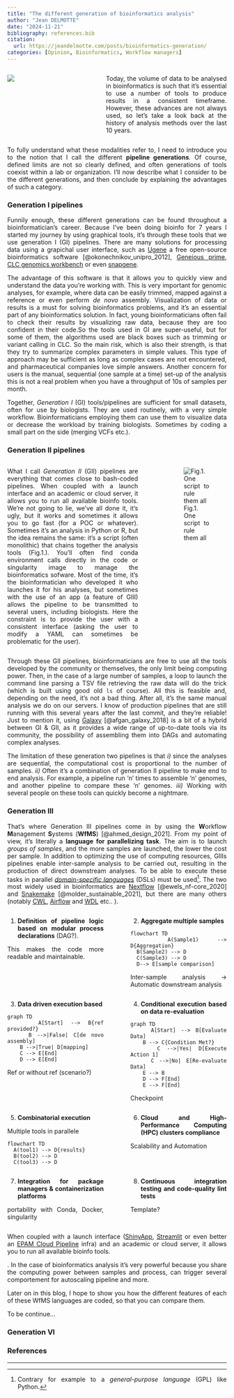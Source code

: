 ```yaml
---
title: "The different generation of bioinformatics analysis"
author: "Jean DELMOTTE"
date: "2024-11-21"
bibliography: references.bib
citation: 
  url: https://jeandelmotte.com/posts/bioinformatics-generation/
categories: [Opinion, Bioinformatics, Workflow managers]
---
```


<style>
body {
text-align: justify}
</style>

::: columns

::: {.column width="38%"}

![](IA_postprod_image.jpg)
:::

::: {.column width="2%"}

:::

::: {.column width="60%"}
Today, the volume of data to be analysed in bioinformatics is such that it's essential to use a number of tools to produce results in a consistent timeframe. However, these advances are not always used, so let's take a look back at the history of analysis methods over the last 10 years.
:::

:::

To fully understand what these modalities refer to, I need to introduce you to the notion that I call the different **pipeline generations**. Of course, defined limits are not so clearly defined, and often generations of tools coexist within a lab or organization. I'll now describe what I consider to be the different generations, and then conclude by explaining the advantages of such a category. 

### Generation I pipelines

Funnily enough, these different generations can be found throughout a bioinformatician's career. Because I've been doing bioinfo for 7 years I started my journey by using graphical tools, it's through these tools that we use generation I (GI) pipelines. There are many solutions for processing data using a grapichal user interface, such as [Ugene](https://ugene.net/) a free open-source bioinformatics software [@okonechnikov_unipro_2012], [Geneious prime](https://www.geneious.com/features/prime), [CLC genomics workbench](https://digitalinsights.qiagen.com/products-overview/discovery-insights-portfolio/analysis-and-visualization/qiagen-clc-genomics-workbench/) or even [snapgene](https://www.snapgene.com/).

The advantage of this software is that it allows you to quickly view and understand the data you're working with. This is very important for genomic analyses, for example, where data can be easily trimmed, mapped against a reference or even perform *de novo* assembly.  Visualization of data or results is a must for solving bioinformatics problems, and it's an essential part of any bioinformatics solution. In fact, young bioinformaticians often fail to check their results by visualizing raw data, because they are too confident in their code.So the tools used in GI are super-useful, but for some of them, the algorithms used are black boxes such as trimming or variant calling in CLC. So the main risk, which is also their strength, is that they try to summarize complex parameters in simple values. This type of approach may be sufficient as long as complex cases are not encountered, and pharmaceutical companies love simple answers. Another concern for users is the manual, sequential (one sample at a time) set-up of the analysis this is not a real problem when you have a throughput of 10s of samples per month.

Together, *Generation I* (GI) tools/pipelines are sufficient for small datasets, often for use by biologists. They are used routinely, with a very simple workflow. Bioinformaticians employing them can use them to visualize data or decrease the workload by training biologists. Sometimes by coding a small part on the side (merging VCFs etc.).

### Generation II pipelines

::: columns

::: {.column width="65%"}

What I call *Generation II* (GII) pipelines are everything that comes close to bash-coded pipelines. When coupled with a launch interface and an academic or cloud server, it allows you to run all available bioinfo tools. We're not going to lie, we've all done it, it's ugly, but it works and sometimes it allows you to go fast (for a POC or whatever). Sometimes it's an analysis in Python or R, but the idea remains the same: it's a script (often monolithic) that chains together the analysis tools (Fig.1.). You'll often find conda environment calls directly in the code or singularity image to manage the bioinformatics sofware. Most of the time, it's the bioinformatician who developed it who launches it for his analyses, but sometimes with the use of an app (a feature of GIII) allows the pipeline to be transmitted to several users, including biologists. Here the constraint is to provide the user with a consistent interface (asking the user to modify a YAML can sometimes be problematic for the user).

:::

::: {.column width="5%"}

:::

::: {.column width="30%"}
![Fig.1. One script to rule them all](GII_pipeline_example.png)
:::

:::

Through these GII pipelines, bioinformaticians are free to use all the tools developed by the community or themselves, the only limit being computing power. Then, in the case of a large number of samples, a loop to launch the command line parsing a TSV file retrieving the raw data will do the trick (which is built using good old `ls` of course). All this is feasible and, depending on the need, it's not a bad thing. After all, it's the same manual analysis we do on our servers. I know of production pipelines that are still running with this several years after the last commit, and they're reliable! Just to mention it, using [Galaxy](https://usegalaxy.org/) [@afgan_galaxy_2018] is a bit of a hybrid between GI & GII, as it provides a wide range of up-to-date tools via its community, the possibility of assembling them into DAGs and automating complex analyses.

The limitation of these generation two pipelines is that *i)* since the analyses are sequential, the computational cost is proportional to the number of samples. *ii)* Often it's a combination of generation II pipeline to make end to end analysis. For example, a pipeline run 'n' times to assemble 'n' genomes, and another pipeline to compare these 'n' genomes. *iii)* Working with several people on these tools can quickly become a nightmare.

### Generation III

That's where Generation III pipelines come in by using the **W**orkflow **M**anagement **S**ystems (**WfMS**) [@ahmed_design_2021]. From my point of view, it's literally a **language for parallelizing task**. The aim is to launch *groups of samples*, and the more samples are launched, the lower the cost per sample. In addition to optimizing the use of computing resources, GIIIs pipelines enable inter-sample analysis to be carried out, resulting in the production of direct downstream analyses. To be able to execute these tasks in parallel *[domain-specific languages](https://en.wikipedia.org/wiki/Domain-specific_language)* (DSLs) must be used[^1]. The two most widely used in bioinformatics are [Nextflow](https://www.nextflow.io/docs/latest/index.html) [@ewels_nf-core_2020] and [Snakemake](https://snakemake.readthedocs.io/en/stable/) [@molder_sustainable_2021], but there are many others (notably [CWL](https://www.commonwl.org/), [Airflow](https://airflow.apache.org/) and [WDL](https://openwdl.org/) etc.. ). 

::: columns

::: {.column width="46%"}
1) **Definition of pipeline logic based on modular process declarations** (DAG?). 

This makes the code more readable and maintainable.
:::

::: {.column width="4%"}
:::

::: {.column width="46%"}
2) **Aggregate multiple samples**

```mermaid
flowchart TD
  A(Sample1) --> D{Aggregation}
  B(Sample2) --> D
  C(Sample3) --> D
  D--> E[sample comparison]
```

Inter-sample analysis -> Automatic downstream analysis
:::

:::



::: columns

::: {.column width="46%"}
3) **Data driven execution based**

```mermaid
graph TD
    A[Start] --> B{ref provided?}
    B -->|False| C[de novo assembly]
    B -->|True| D[mapping]
    C --> E[End]
    D --> E[End]
```

Ref or without ref (scenario?)
:::

::: {.column width="4%"}
:::

::: {.column width="46%"}
4) **Conditional execution based on data re-evaluation**

```mermaid
graph TD
    A[Start] --> B[Evaluate Data]
    B --> C{Condition Met?}
    C -->|Yes| D[Execute Action 1]
    C -->|No| E[Re-evaluate Data]
    E --> B
    D --> F[End]
    E --> F[End]
```

Checkpoint
:::

:::




::: columns


::: {.column width="46%"}
5) **Combinatorial execution**

Multiple tools in parallele

```mermaid
flowchart TD
  A(tool1) --> D{results}
  B(tool2) --> D
  C(tool3) --> D
```

:::

::: {.column width="4%"}
:::

::: {.column width="46%"}
6) **Cloud and High-Performance Computing (HPC) clusters compliance**

Scalability and Automation
:::

:::



::: columns
::: {.column width="46%"}
7) **Integration for package managers & containerization platforms**

portability with Conda, Docker, singularity
:::

::: {.column width="4%"}
:::

::: {.column width="46%"}
8) **Continuous integration testing and code-quality lint tests**

Template?
:::

:::




When coupled with a launch interface ([ShinyApp](https://www.shinyapps.io/), [Streamlit](https://streamlit.io/) or even better an [EPAM Cloud Pipeline](https://lifescience.opensource.epam.com/cloud/) infra) and an academic or cloud server, it allows you to run all available bioinfo tools.

. In the case of bioinformatics analysis it's very powerful because you share the computing power between samples and process, can trigger several comportement for autoscaling pipeline and more. 

Later on in this blog, I hope to show you how the different features of each of these WfMS languages are coded, so that you can compare them.

To be continue...

### Generation VI

### References

::: {#refs}
:::

___

<script style="text-align:center" type="text/javascript" src="https://cdnjs.buymeacoffee.com/1.0.0/button.prod.min.js" data-name="bmc-button" data-slug="propan2one" data-color="#3b0579" data-emoji="" data-font="Cookie" data-text="Buy me a coffee" data-outline-color="#ffffff" data-font-color="#ffffff" data-coffee-color="#FFDD00" ></script>

[^1]: Contrary for example to a *general-purpose language* (GPL) like Python.